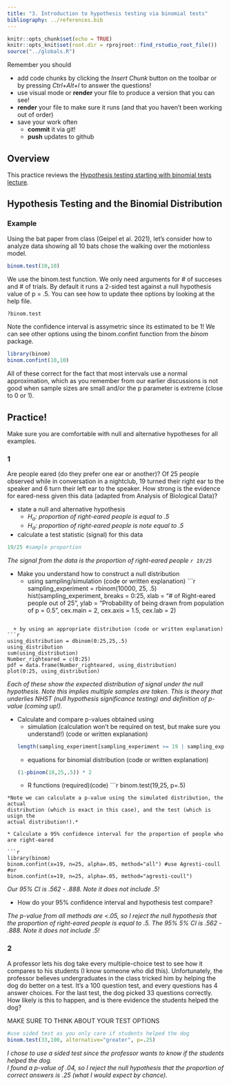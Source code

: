 ```yaml
---
title: "3. Introduction to hypothesis testing via binomial tests"
bibliography: ../references.bib
---
```


<!-- COMMENT NOT SHOW IN ANY OUTPUT: Code chunk below sets overall defaults for .qmd file; these inlcude showing output by default and looking for files relative to .Rpoj file, not .qmd file, which makes putting filesin different folders easier  -->

```r
knitr::opts_chunk$set(echo = TRUE)
knitr::opts_knit$set(root.dir = rprojroot::find_rstudio_root_file())
source("../globals.R")

```


Remember you should

* add code chunks by clicking the *Insert Chunk* button on the toolbar or by
pressing *Ctrl+Alt+I* to answer the questions!
* use visual mode or **render** your file to produce a version that you can see!
* **render** your file to make sure it runs (and that you haven't been working
out of order)
* save your work often 
  * **commit** it via git!
  * **push** updates to github
  
## Overview

This practice reviews the [Hypothesis testing starting with binomial tests
lecture](../chapters/Binomial.qmd){target="_blank"}.

## Hypothesis Testing and the Binomial Distribution

### Example

Using the bat paper from class (Geipel et al. 2021), let's consider how to analyze
data showing all 10 bats chose the walking over the motionless model.  

```r
binom.test(10,10)
```
We use the binom.test function. We only need arguments for # of succeses and #
of trials. By default it runs a 2-sided test against a null hypothesis value of 
p = .5. You can see how to update thee options by 
looking at the help file.

```r
?binom.test
```


Note the confidence interval is assymetric since its estimated to be 1! We can see
other options using the binom.confint function from the *binom* package.

```r
library(binom)
binom.confint(10,10)
```

All of these correct for the fact that most intervals use a normal approximation,
which as you remember from our earlier discussions is not good when sample sizes 
are small and/or the p parameter is extreme (close to 0 or 1).

## Practice!

Make sure you are comfortable with null and alternative hypotheses for all examples.

### 1

Are people eared (do they prefer one ear or another)?  Of 25 people observed 
while in conversation in a nightclub, 19 turned their right ear to the speaker 
and 6 turn their left ear to the speaker.  How strong is the evidence for 
eared-ness given this data (adapted from Analysis of Biological Data)?

* state a null and alternative hypothesis
  + *H~o~:  proportion of right-eared people is equal to .5*
  + *H~a~: proportion of right-eared people is note equal to .5*

* calculate a test statistic (signal) for this data
```r
19/25 #sample proportion
```
*The signal from the data is the proportion of right-eared people  `r 19/25`*

* Make you understand how to construct a null distribution
  + using sampling/simulation (code or written explanation)
```r
sampling_experiment = rbinom(10000, 25, .5)
hist(sampling_experiment, breaks = 0:25, xlab = "# of Right-eared people out of 25", ylab = "Probability of being drawn \n from population of p = 0.5", cex.main = 2, cex.axis = 1.5, cex.lab = 2)

```
  
  + by using an appropriate distribution (code or written explanation)
```r
using_distribution = dbinom(0:25,25,.5)
using_distribution
sum(using_distribution)
Number_righteared = c(0:25)
pdf = data.frame(Number_righteared, using_distribution)
plot(0:25, using_distribution)
```

*Each of these show the expected distribution of signal under the null hypothesis.
Note this implies multiple samples are taken.  This is theory that underlies NHST
(null hypothesis significance testing) and definition of p-value (coming up!).*
  
* Calculate and compare p-values obtained using 
  + simulation (calculation won’t be required on test, but make sure you understand!) (code or written explanation)
```r
length(sampling_experiment[sampling_experiment >= 19 | sampling_experiment <= 6])/length(sampling_experiment)
```
  
  + equations for binomial distribution (code or written explanation)
```r
(1-pbinom(18,25,.5)) * 2
```
  
  + R functions (required)(code)
```r
binom.test(19,25, p=.5)

```
*Note we can calculate a p-value using the simulated distribution, the actual
distribution (which is exact in this case), and the test (which is usign the 
actual distribution!).*

* Calculate a 95% confidence interval for the proportion of people who are right-eared

```r
library(binom)
binom.confint(x=19, n=25, alpha=.05, method="all") #use Agresti-coull 
#or
binom.confint(x=19, n=25, alpha=.05, method="agresti-coull")
```
*Our 95% CI is .562 - .888.  Note it does not include .5!*

* How do your 95% confidence interval and hypothesis test compare?

*The p-value from all methods are <.05, so I reject the null hypothesis that the proportion of right-eared people is equal to .5. The 95% 5% CI is .562 - .888.  Note it does not include .5!*

### 2

A professor lets his dog take every multiple-choice test to see how it 
compares to his students (I know someone who did this).  Unfortunately, the
professor believes undergraduates in the class tricked him by helping the dog 
do better on a test. It’s a 100 question test, and every questions has 4 answer 
choices.  For the last test, the dog picked 33 questions correctly.  How likely
is this to happen, and is there evidence the students helped the dog?	

MAKE SURE TO THINK ABOUT YOUR TEST OPTIONS 

```r
#use sided test as you only care if students helped the dog
binom.test(33,100, alternative="greater", p=.25)
```
*I chose to use a sided test since the professor wants to know if the students helped the dog.  
I found a p-value of .04, so I reject the null hypothesis that the proportion 
of correct answers is .25 (what I would expect by chance).*